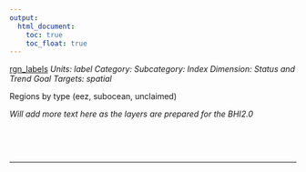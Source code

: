 ```yaml
---
output:
  html_document:
    toc: true
    toc_float: true
---
```


[rgn_labels](https://github.com/OHI-Science/bhi/blob/master/baltic/layers/rgn_labels.csv)
*Units: label*
*Category:*
*Subcategory:*
*Index Dimension: Status and Trend*
*Goal Targets: spatial*

Regions by type (eez, subocean, unclaimed)

*Will add more text here as the layers are prepared for the BHI2.0*

<br>



<br>

--- 

